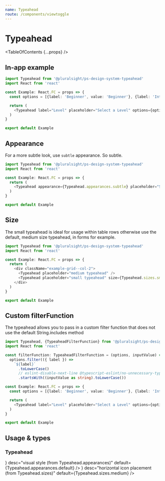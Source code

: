 ```yaml
---
name: Typeahead
route: /components/viewtoggle
---
```



# Typeahead

<TableOfContents {...props} />

## In-app example

```typescript
import Typeahead from '@pluralsight/ps-design-system-typeahead'
import React from 'react'

const Example: React.FC = props => {
  const options = [{label: 'Beginner', value: 'Beginner'}, {label: 'Intermediate', value: 'Intermediate'}, {label: 'Advanced', value: 'Advanced'}]

  return (
    <Typeahead label="Level" placeholder="Select a Level" options={options}/>
  )
}

export default Example
```

## Appearance

For a more subtle look, use `subtle` appearance. So subtle.

```typescript startExpanded=false
import Typeahead from '@pluralsight/ps-design-system-typeahead'
import React from 'react'

const Example: React.FC = props => {
  return (
    <Typeahead appearance={Typeahead.appearances.subtle} placeholder="Search" />
  )
}

export default Example
```

## Size

The small typeahead is ideal for usage within table rows otherwise use the default, medium size typeahead, in forms for example.

```typescript startExpanded=false
import Typeahead from '@pluralsight/ps-design-system-typeahead'
import React from 'react'

const Example: React.FC = props => {
  return (
    <div className="example-grid--col-2">
      <Typeahead placeholder="medium typeahead" />
      <Typeahead placeholder="small typeahead" size={Typeahead.sizes.small} />
    </div>
  )
}

export default Example
```

## Custom filterFunction

The typeahead allows you to pass in a custom filter function that does not use the default String.includes method

```typescript startExpanded=false noRender
import Typeahead, {TypeaheadFilterFunction} from '@pluralsight/ps-design-system-typeahead'
import React from 'react'

const filterFunction: TypeaheadFilterFunction = (options, inputValue) =>
  options.filter(({ label }) =>
    `${label}`
      .toLowerCase()
      // eslint-disable-next-line @typescript-eslint/no-unnecessary-type-assertion
      .startsWith((inputValue as string).toLowerCase())

const Example: React.FC = props => {
  const options = [{label: 'Beginner', value: 'Beginner'}, {label: 'Intermediate', value: 'Intermediate'}, {label: 'Advanced', value: 'Advanced'}]

  return (
    <Typeahead label="Level" placeholder="Select a Level" options={options} filterFunction={filterFunction}/>
  )
}

export default Example
```

## Usage & types

<Usage
  install="npm install @pluralsight/ps-design-system-typeahead"
  import="import VerticalTabs from '@pluralsight/ps-design-system-typeahead'"
  packageName="typeahead"
  version={props.version}
/>

### Typeahead

<TypesTable>
  <TypesProp
    name="appearance"
    type={<TypesEnum enum={Typeahead.appearances} />}
    desc="visual style (from Typeahead.appearances)"
    default={Typeahead.appearances.default}
  />
  <TypesProp
    name="disabled"
    type="boolean"
    desc="standard input disable flag"
    default="false"
  />
  <TypesProp
    name="error"
    type="boolean"
    desc="error state flag"
    default="false"
  />
   <TypesProp
    name="filterFunction"
    type="(
    options: {
      label: React.ReactText
      value: React.ReactText
    }[],
    inputValue?: string | undefined
  ) => {
    label: React.ReactText
    value: React.ReactText
  }[]"
    desc="optional filter function"
    default="string includes"
  />
  <TypesProp name="label" type="string" desc="identifying string for input" />
  <TypesProp
    name="onChange"
    type="(Event, nextValue) => void"
    desc="triggered when value changes"
  />
   <TypesProp name="options" required type="Option[]" />
  <TypesProp name="placeholder" type="string" desc="in-field usage hint" />
  <TypesProp
    name="size"
    type={<TypesEnum enum={Typeahead.sizes} />}
    desc="horizontal icon placement (from Typeahead.sizes)"
    default={Typeahead.sizes.medium}
  />
  <TypesProp
    name="subLabel"
    type="string"
    desc="supporting text or error messaging"
  />
  <TypesProp name="value" type="string" desc="controlled value" />
</TypesTable>
